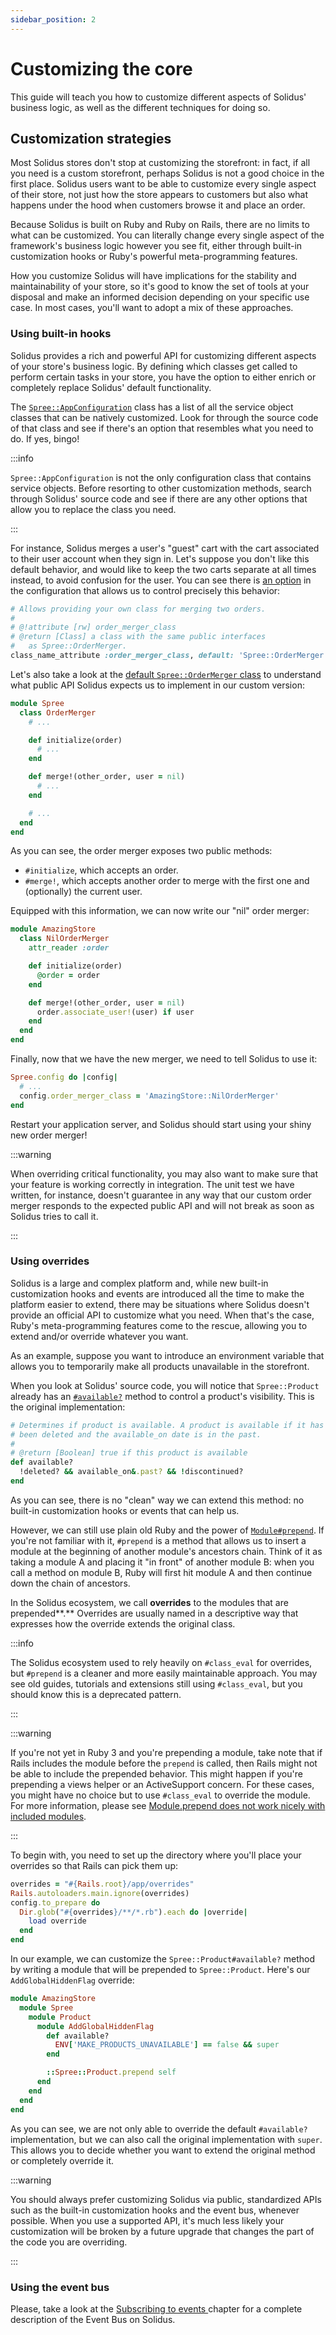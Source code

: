```yaml
---
sidebar_position: 2
---
```


# Customizing the core

This guide will teach you how to customize different aspects of Solidus' business logic, as well
as the different techniques for doing so.

## Customization strategies

Most Solidus stores don't stop at customizing the storefront: in fact, if all you need is a custom
storefront, perhaps Solidus is not a good choice in the first place. Solidus users want to be able
to customize every single aspect of their store, not just how the store appears to customers but
also what happens under the hood when customers browse it and place an order.

Because Solidus is built on Ruby and Ruby on Rails, there are no limits to what can be customized.
You can literally change every single aspect of the framework's business logic however you see fit,
either through built-in customization hooks or Ruby's powerful meta-programming features.

How you customize Solidus will have implications for the stability and maintainability of your
store, so it's good to know the set of tools at your disposal and make an informed decision
depending on your specific use case. In most cases, you'll want to adopt a mix of these approaches.

### Using built-in hooks

Solidus provides a rich and powerful API for customizing different aspects of your store's business
logic. By defining which classes get called to perform certain tasks in your store, you have the
option to either enrich or completely replace Solidus' default functionality.

The [`Spree::AppConfiguration`](https://github.com/solidusio/solidus/blob/v3.0/core/lib/spree/app\_configuration.rb)
class has a list of all the service object classes that can be natively customized. Look for through
the source code of that class and see if there's an option that resembles what you need to do. If
yes, bingo!

:::info

`Spree::AppConfiguration` is not the only configuration class that contains service objects. Before
resorting to other customization methods, search through Solidus' source code and see if there are
any other options that allow you to replace the class you need.

:::

For instance, Solidus merges a user's "guest" cart with the cart associated to their user account
when they sign in. Let's suppose you don't like this default behavior, and would like to keep the
two carts separate at all times instead, to avoid confusion for the user. You can see there
is [an option](https://github.com/solidusio/solidus/blob/v3.0/core/lib/spree/app\_configuration.rb#L372)
in the configuration that allows us to control precisely this behavior:

```ruby title="solidus/core/lib/spree/app_configuration.rb"
# Allows providing your own class for merging two orders.
#
# @!attribute [rw] order_merger_class
# @return [Class] a class with the same public interfaces
#   as Spree::OrderMerger.
class_name_attribute :order_merger_class, default: 'Spree::OrderMerger'
```

Let's also take a look at
the [default `Spree::OrderMerger` class](https://github.com/solidusio/solidus/blob/475d9db5d0291dd4aeddc58ec919988c336729bb/core/app/models/spree/order\_merger.rb)
to understand what public API Solidus expects us to implement in our custom version:

```ruby title="solidus/core/app/models/spree/order_merger.rb"
module Spree
  class OrderMerger
    # ...

    def initialize(order)
      # ...
    end

    def merge!(other_order, user = nil)
      # ...
    end

    # ...
  end
end
```

As you can see, the order merger exposes two public methods:

* `#initialize`, which accepts an order.
* `#merge!`, which accepts another order to merge with the first one and (optionally) the current
user.

Equipped with this information, we can now write our "nil" order merger:

```ruby title="app/models/amazing_store/nil_order_merger.rb"
module AmazingStore
  class NilOrderMerger
    attr_reader :order

    def initialize(order)
      @order = order
    end

    def merge!(other_order, user = nil)
      order.associate_user!(user) if user
    end
  end
end
```

Finally, now that we have the new merger, we need to tell Solidus to use it:

```ruby title="config/initializers/spree.rb"
Spree.config do |config|
  # ...
  config.order_merger_class = 'AmazingStore::NilOrderMerger'
end
```

Restart your application server, and Solidus should start using your shiny new order merger!

:::warning

When overriding critical functionality, you may also want to make sure that your feature is working
correctly in integration. The unit test we have written, for instance, doesn't guarantee in any way
that our custom order merger responds to the expected public API and will not break as soon as
Solidus tries to call it.

:::

### Using overrides

Solidus is a large and complex platform and, while new built-in customization hooks and events are
introduced all the time to make the platform easier to extend, there may be situations where Solidus
doesn't provide an official API to customize what you need. When that's the case, Ruby's
meta-programming features come to the rescue, allowing you to extend and/or override whatever you
want.

As an example, suppose you want to introduce an environment variable that allows you to temporarily
make all products unavailable in the storefront.

When you look at Solidus' source code, you will notice that `Spree::Product` already has
an [`#available?`](https://github.com/solidusio/solidus/blob/v3.0/core/app/models/spree/product.rb#L171)
method to control a product's visibility. This is the original implementation:

```ruby
# Determines if product is available. A product is available if it has not
# been deleted and the available_on date is in the past.
#
# @return [Boolean] true if this product is available
def available?
  !deleted? && available_on&.past? && !discontinued?
end
```

As you can see, there is no "clean" way we can extend this method: no built-in customization hooks
or events that can help us.

However, we can still use plain old Ruby and the power
of [`Module#prepend`](https://ruby-doc.org/core-2.6.1/Module.html#method-i-prepend). If you're not
familiar with it, `#prepend` is a method that allows us to insert a module at the beginning of
another module's ancestors chain. Think of it as taking a module A and placing it "in front" of
another module B: when you call a method on module B, Ruby will first hit module A and then continue
down the chain of ancestors.

In the Solidus ecosystem, we call **overrides** to the modules that are prepended**.** Overrides are
usually named in a descriptive way that expresses how the override extends the original class.

:::info

The Solidus ecosystem used to rely heavily on `#class_eval` for overrides, but `#prepend` is a
cleaner and more easily maintainable approach. You may see old guides, tutorials and extensions
still using `#class_eval`, but you should know this is a deprecated pattern.

:::

:::warning

If you're not yet in Ruby 3 and you're prepending a module, take note that if Rails includes the
module before the `prepend` is called, then Rails might not be able to include the prepended
behavior. This might happen if you're prepending a views helper or an ActiveSupport concern. For
these cases, you might have no choice but to use `#class_eval` to override the module. For more
information, please
see [Module.prepend does not work nicely with included modules](https://github.com/solidusio/solidus/issues/3371).

:::

To begin with, you need to set up the directory where you'll place your overrides so that Rails can
pick them up:

```ruby title="config/application.rb"
overrides = "#{Rails.root}/app/overrides"
Rails.autoloaders.main.ignore(overrides)
config.to_prepare do
  Dir.glob("#{overrides}/**/*.rb").each do |override|
    load override
  end
end
```

In our example, we can customize the `Spree::Product#available?` method by writing a module that
will be prepended to `Spree::Product`. Here's our `AddGlobalHiddenFlag` override:

```ruby title="app/overrides/amazing_store/spree/product/add_global_hidden_flag.rb"
module AmazingStore
  module Spree
    module Product
      module AddGlobalHiddenFlag
        def available?
          ENV['MAKE_PRODUCTS_UNAVAILABLE'] == false && super
        end

        ::Spree::Product.prepend self
      end
    end
  end
end
```

As you can see, we are not only able to override the default `#available?` implementation, but we
can also call the original implementation with `super`. This allows you to decide whether you want
to extend the original method or completely override it.

:::warning

You should always prefer customizing Solidus via public, standardized APIs such as the built-in
customization hooks and the event bus, whenever possible. When you use a supported API, it's much
less likely your customization will be broken by a future upgrade that changes the part of the code
you are overriding.

:::

### Using the event bus

Please, take a look at the [Subscribing to events ](subscribing-to-events.mdx)chapter for a complete
description of the Event Bus on Solidus.
